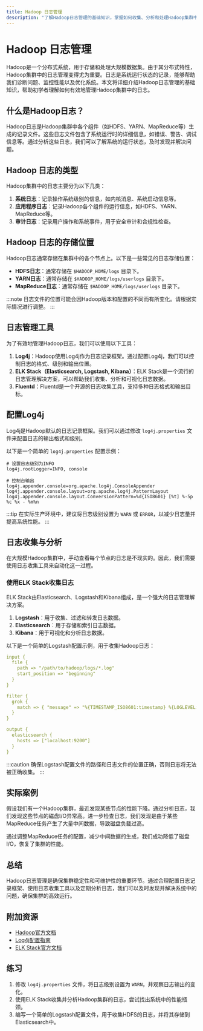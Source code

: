 ```yaml
---
title: Hadoop 日志管理
description: "了解Hadoop日志管理的基础知识，掌握如何收集、分析和处理Hadoop集群中的日志，确保系统的稳定性和可维护性。"
---
```


# Hadoop 日志管理

Hadoop是一个分布式系统，用于存储和处理大规模数据集。由于其分布式特性，Hadoop集群中的日志管理变得尤为重要。日志是系统运行状态的记录，能够帮助我们诊断问题、监控性能以及优化系统。本文将详细介绍Hadoop日志管理的基础知识，帮助初学者理解如何有效地管理Hadoop集群中的日志。

## 什么是Hadoop日志？

Hadoop日志是Hadoop集群中各个组件（如HDFS、YARN、MapReduce等）生成的记录文件。这些日志文件包含了系统运行时的详细信息，如错误、警告、调试信息等。通过分析这些日志，我们可以了解系统的运行状态，及时发现并解决问题。

## Hadoop 日志的类型

Hadoop集群中的日志主要分为以下几类：

1. **系统日志**：记录操作系统级别的信息，如内核消息、系统启动信息等。
2. **应用程序日志**：记录Hadoop各个组件的运行信息，如HDFS、YARN、MapReduce等。
3. **审计日志**：记录用户操作和系统事件，用于安全审计和合规性检查。

## Hadoop 日志的存储位置

Hadoop日志通常存储在集群中的各个节点上。以下是一些常见的日志存储位置：

- **HDFS日志**：通常存储在 `$HADOOP_HOME/logs` 目录下。
- **YARN日志**：通常存储在 `$HADOOP_HOME/logs/userlogs` 目录下。
- **MapReduce日志**：通常存储在 `$HADOOP_HOME/logs/userlogs` 目录下。

:::note
日志文件的位置可能会因Hadoop版本和配置的不同而有所变化。请根据实际情况进行调整。
:::

## 日志管理工具

为了有效地管理Hadoop日志，我们可以使用以下工具：

1. **Log4j**：Hadoop使用Log4j作为日志记录框架。通过配置Log4j，我们可以控制日志的格式、级别和输出位置。
2. **ELK Stack（Elasticsearch, Logstash, Kibana）**：ELK Stack是一个流行的日志管理解决方案，可以帮助我们收集、分析和可视化日志数据。
3. **Fluentd**：Fluentd是一个开源的日志收集工具，支持多种日志格式和输出目标。

## 配置Log4j

Log4j是Hadoop默认的日志记录框架。我们可以通过修改 `log4j.properties` 文件来配置日志的输出格式和级别。

以下是一个简单的 `log4j.properties` 配置示例：

```properties
# 设置日志级别为INFO
log4j.rootLogger=INFO, console

# 控制台输出
log4j.appender.console=org.apache.log4j.ConsoleAppender
log4j.appender.console.layout=org.apache.log4j.PatternLayout
log4j.appender.console.layout.ConversionPattern=%d{ISO8601} [%t] %-5p %c %x - %m%n
```

:::tip
在实际生产环境中，建议将日志级别设置为 `WARN` 或 `ERROR`，以减少日志量并提高系统性能。
:::

## 日志收集与分析

在大规模Hadoop集群中，手动查看每个节点的日志是不现实的。因此，我们需要使用日志收集工具来自动化这一过程。

### 使用ELK Stack收集日志

ELK Stack由Elasticsearch、Logstash和Kibana组成，是一个强大的日志管理解决方案。

1. **Logstash**：用于收集、过滤和转发日志数据。
2. **Elasticsearch**：用于存储和索引日志数据。
3. **Kibana**：用于可视化和分析日志数据。

以下是一个简单的Logstash配置示例，用于收集Hadoop日志：

```yaml
input {
  file {
    path => "/path/to/hadoop/logs/*.log"
    start_position => "beginning"
  }
}

filter {
  grok {
    match => { "message" => "%{TIMESTAMP_ISO8601:timestamp} %{LOGLEVEL:loglevel} %{GREEDYDATA:message}" }
  }
}

output {
  elasticsearch {
    hosts => ["localhost:9200"]
  }
}
```

:::caution
确保Logstash配置文件的路径和日志文件的位置正确，否则日志将无法被正确收集。
:::

## 实际案例

假设我们有一个Hadoop集群，最近发现某些节点的性能下降。通过分析日志，我们发现这些节点的磁盘I/O异常高。进一步检查日志，我们发现是由于某些MapReduce任务产生了大量中间数据，导致磁盘负载过高。

通过调整MapReduce任务的配置，减少中间数据的生成，我们成功降低了磁盘I/O，恢复了集群的性能。

## 总结

Hadoop日志管理是确保集群稳定性和可维护性的重要环节。通过合理配置日志记录框架、使用日志收集工具以及定期分析日志，我们可以及时发现并解决系统中的问题，确保集群的高效运行。

## 附加资源

- [Hadoop官方文档](https://hadoop.apache.org/docs/current/)
- [Log4j配置指南](https://logging.apache.org/log4j/2.x/manual/configuration.html)
- [ELK Stack官方文档](https://www.elastic.co/guide/index.html)

## 练习

1. 修改 `log4j.properties` 文件，将日志级别设置为 `WARN`，并观察日志输出的变化。
2. 使用ELK Stack收集并分析Hadoop集群的日志，尝试找出系统中的性能瓶颈。
3. 编写一个简单的Logstash配置文件，用于收集HDFS的日志，并将其存储到Elasticsearch中。
